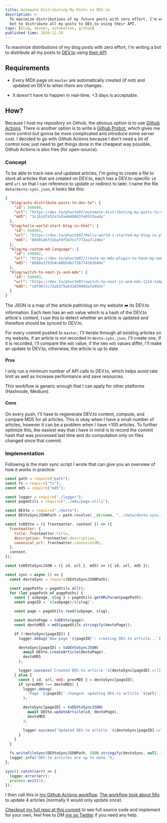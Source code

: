```yaml
---
title: Automate Distributing My Posts to DEV.to
description: >-
  To maximize distributions of my future posts with zero effort, I'm writing a
  bot to distribute all my posts to DEV.to using their API.
tags: [blog, devops, automation, github]
published time: 2020-12-20
---
```


To maximize distributions of my blog posts with zero effort, I'm writing a bot
to distribute all my posts to [DEV.to] using [their API][dev.to api].

## Requirements

- Every MDX page on `master` are automatically created (if not) and updated on
  DEV.to when there are changes.

- It doesn't have to happen in real-time, <3 days is acceptable.

## How?

Because I host my repository on Github, the obvious option is to use [Github
Actions]. There is another option is to write a [Github Probot], which gives me
more control but gonna be more complicated and introduce some server cost. I
decided to go with Github Actions because I don't need a lot of control now,
just need to get things done in the cheapest way possible, Github Actions is
also free (for open-source).

### Concept

To be able to track new and updated articles, I'm going to create a file to
store all articles that are created on DEV.to, each has a DEV.to-specific `id`
and `url` so that I can reference to update or redirect to later. I name the
file `data/devto-sync.json`, it looks like this:

```json
{
  "blog/auto-distribute-posts-to-dev-to": {
    "id": 548400,
    "url": "https://dev.to/phuctm97/automate-distributing-my-posts-to-dev-to-gmn-temp-slug-8615862",
    "md5": "3c1b1dfe52a7a3aab6b0d3fe8533aadx"
  },
  "blog/hello-world-start-blog-in-html": {
    "id": 548401,
    "url": "https://dev.to/phuctm97/hello-world-i-started-my-blog-in-plain-html-19ii-temp-slug-8835697",
    "md5": "8dd0146f31bafdf547ccf772aa7c24bx"
  },
  "blog/my-custom-md-language": {
    "id": 548402,
    "url": "https://dev.to/phuctm97/create-an-mdx-plugin-to-have-my-own-markdown-language-502-temp-slug-1959146",
    "md5": "b680a3792b4c48bb961f2b774183649x"
  },
  "blog/switch-to-next-js-and-mdx": {
    "id": 548403,
    "url": "https://dev.to/phuctm97/switch-to-next-js-and-mdx-1214-temp-slug-8266681",
    "md5": "c8f967cc72ab375a63183900da7e093x"
  }
}
```

The JSON is a map of the article path/slug on my website ➡️ its DEV.to
information. Each item has an `md5` value which is a hash of the DEV.to
article's content, I use this to detect whether an article is updated and
therefore should be synced to DEV.to.

For every commit pushed to `master`, I'll iterate through all existing articles
on my website, if an article is not recorded in `devto-sync.json`, I'll create
one, if it is recorded, I'll compare the `md5` value, if the two `md5` values
differ, I'll make an update to DEV.to, otherwise, the article is up to date.

#### Pros

I only run a minimum number of API calls to DEV.to, which helps avoid rate limit
as well as increase performance and save resources.

This workflow is generic enough that I can apply for other platforms (Hashnode,
Medium).

#### Cons

On every push, I'll have to regenerate DEV.to content, compute, and compare MD5
for all articles. This is okay when I have a small number of articles, however
it can be a problem when I have >100 articles. To further optimize this, the
easiest way that I have in mind is to record the commit hash that was processed
last time and do computation only on files changed since that commit.

### Implementation

Following is the main sync script I wrote that can give you an overview of how
it works in practice:

```js
const path = require("path");
const fs = require("fs");
const md5 = require("md5");

const logger = require("./logger");
const pageUtils = require("../mdx/page-utils");

const DEVto = require("./devto");
const DEVtoSyncJSONPath = path.resolve(__dirname, "../data/devto-sync.json");

const toDEVto = ({ frontmatter, content }) => ({
  frontmatter: {
    title: frontmatter.title,
    description: frontmatter.description,
    canonical_url: frontmatter.canonicalURL,
  },
  content,
});

const toDEVtoSyncJSON = ({ id, url }, md5) => ({ id, url, md5 });

const sync = async () => {
  const devtoSync = require(DEVtoSyncJSONPath);

  const pagePaths = pageUtils.all();
  for (let pagePath of pagePaths) {
    const { subpage, slug } = pageUtils.getURLParam(pagePath);
    const pageID = `${subpage}/${slug}`;

    const page = pageUtils.read(subpage, slug);

    const devtoPage = toDEVto(page);
    const devtoMD5 = md5(pageUtils.stringify(devtoPage));

    if (!devtoSync[pageID]) {
      logger.debug(`New page '${pageID}': creating DEV.to article...`);

      devtoSync[pageID] = toDEVtoSyncJSON(
        await DEVto.createArticle(devtoPage),
        devtoMD5
      );

      logger.success(`Created DEV.to article '${devtoSync[pageID].url}'.`);
    } else {
      const { id, url, md5: prevMD5 } = devtoSync[pageID];
      if (prevMD5 !== devtoMD5) {
        logger.debug(
          `Page '${pageID}' changed: updating DEV.to article '${url}'...`
        );

        devtoSync[pageID] = toDEVtoSyncJSON(
          await DEVto.updateArticle(id, devtoPage),
          devtoMD5
        );

        logger.success(`Updated DEV.to article '${devtoSync[pageID].url}'.`);
      }
    }
  }

  fs.writeFileSync(DEVtoSyncJSONPath, JSON.stringify(devtoSync, null, 2));
  logger.info("DEV.to articles are up to date.");
};

sync().catch((err) => {
  logger.error(err);
  process.exit(1);
});
```

I then call this in [my Github Actions workflow][github workflow]. [The workflow
took about 56s][workflow run] to update 4 articles (normally it would only
update once).

[Checkout my full repo at this commit][commit source] to see full source code
and implement for your own, feel free to DM [me on Twitter] if you need any
help.

<!-- Links -->

[dev.to]: https://dev.to
[dev.to api]: https://docs.dev.to/api
[github actions]: https://github.com/features/actions
[github probot]: https://probot.github.io
[github workflow]:
  https://github.com/phuctm97/phuctm97.com/blob/3c16361016a5db279b9b7dd915449bc201a45472/.github/workflows/sync.yml
[workflow run]:
  https://github.com/phuctm97/phuctm97.com/runs/1588494827?check_suite_focus=true
[commit source]:
  https://github.com/phuctm97/phuctm97.com/tree/3c16361016a5db279b9b7dd915449bc201a45472
[me on twitter]: https://twitter.com/phuctm97
